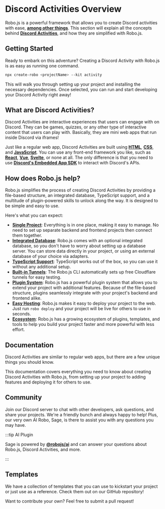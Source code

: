 
# Discord Activities Overview

Robo.js is a powerful framework that allows you to create Discord activities with ease, **[among other things](../discord-bots/overview)**. This section will explain all the concepts behind **[Discord Activities](https://support.discord.com/hc/en-us/articles/4422142836759-Activities-on-Discord)**, and how they are simplified with Robo.js.

## Getting Started

Ready to embark on this adventure? Creating a Discord Activity with Robo.js is as easy as running one command.

```bash
npx create-robo <projectName> --kit activity
```

This will walk you through setting up your project and installing the necessary dependencies. Once selected, you can run and start developing your Discord Activity right away!

<CardRow>
	<Card
		href="https://dev.to/waveplay/how-to-build-a-discord-activity-easily-with-robojs-5bng"
		title="📚 Tutorial"
		description="How to create a Discord Activity in seconds"
	/>
</CardRow>

## What are Discord Activities?

Discord Activities are interactive experiences that users can engage with on Discord. They can be games, quizzes, or any other type of interactive content that users can play with. Basically, they are mini web apps that run inside Discord via iframes!

Just like a regular web app, Discord Activities are built using **[HTML](https://developer.mozilla.org/en-US/docs/Web/HTTP)**, **[CSS](https://developer.mozilla.org/en-US/docs/Web/CSS)**, and **[JavaScript](https://developer.mozilla.org/en-US/docs/Web/JavaScript)**. You can use any front-end framework you like, such as **[React](https://react.dev/)**, **[Vue](https://vuejs.org/)**, **[Svelte](https://svelte.dev/)**, or none at all. The only difference is that you need to use **[Discord's Embedded App SDK](https://github.com/discord/embedded-app-sdk/)** to interact with Discord's APIs.

## How does Robo.js help?

Robo.js simplifies the process of creating Discord Activities by providing a file-based structure, an integrated database, TypeScript support, and a multitude of plugin-powered skills to unlock along the way. It is designed to be simple and easy to use.

Here's what you can expect:

- **[Single Project](../robojs/files)**: Everything is in one place, making it easy to manage. No need to set up separate backend and frontend projects then connect them together.
- **[Integrated Database](../robojs/flashcore)**: Robo.js comes with an optional integrated database, so you don't have to worry about setting up a database server. You can store data directly in your project, or using an external database of your choice via adapters.
- **[TypeScript Support](../create-robo/typescript)**: TypeScript works out of the box, so you can use it without any additional setup.
- **[Built-in Tunnels](./tunnels)**: The Robo.js CLI automatically sets up free Cloudflare tunnels for easy testing.
- **[Plugin System](../plugins/overview)**: Robo.js has a powerful plugin system that allows you to extend your project with additional features. Because of the file-based structure, plugins seamlessly integrate with your project's backend and frontend alike.
- **[Easy Hosting](../hosting/overview)**: Robo.js makes it easy to deploy your project to the web. Just run `robo deploy` and your project will be live for others to use in seconds.
- **[Ecosystem](../plugins/overview)**: Robo.js has a growing ecosystem of plugins, templates, and tools to help you build your project faster and more powerful with less effort.

## Documentation

Discord Activities are similar to regular web apps, but there are a few unique things you should know.

This documentation covers everything you need to know about creating Discord Activities with Robo.js, from setting up your project to adding features and deploying it for others to use.

<CardRow>
	<Card href="../hosting/overview" title="🚀 Hosting" description="Deploy your activity for others to use." />
	<Card
		href="./multiplayer"
		title="⚔️ Multiplayer"
		description="Add multiplayer functionality to your Discord Activity."
	/>
</CardRow>

## Community

Join our Discord server to chat with other developers, ask questions, and share your projects. We're a friendly bunch and always happy to help! Plus, our very own AI Robo, Sage, is there to assist you with any questions you may have.

<CardRow>
	<Card href="https://roboplay.dev/discord" title="✨ Discord Server" description="Join our Discord community!" />
</CardRow>

:::tip AI Plugin

Sage is powered by **[@robojs/ai](../plugins/ai)** and can answer your questions about Robo.js, Discord Activities, and more.

:::

## Templates

We have a collection of templates that you can use to kickstart your project or just use as a reference. Check them out on our GitHub repository!

Want to contribute your own? Feel free to submit a pull request!

<CardRow>
	<Card
		href="https://github.com/Wave-Play/robo.js/tree/main/templates/starter-app-js-react"
		title="📚 Starter React Project (JavaScript)"
		description="A basic JavaScript project using React."
	/>
	<Card
		href="https://github.com/Wave-Play/robo.js/tree/main/templates/starter-app-ts-react"
		title="📚 Starter React Project (TypeScript)"
		description="A basic TypeScript project using React."
	/>
</CardRow>
<CardRow>
	<Card
		href="https://github.com/Wave-Play/robo.js/tree/main/templates/starter-activity-javascript"
		title="📚 Starter Vanilla Project (JavaScript)"
		description="A basic JavaScript project without any frameworks."
	/>
	<Card
		href="https://github.com/Wave-Play/robo.js/tree/main/templates/starter-activity-typescript"
		title="📚 Starter Vanilla Project (TypeScript)"
		description="A basic TypeScript project without any frameworks."
	/>
</CardRow>
<CardRow>
	<Card
		href="https://github.com/Wave-Play/robo.js/tree/main/templates/starter-activity-javascript"
		title="📚 Colyseus Project (TypeScript)"
		description="A simplified TypeScript project using Colyseus."
	/>
	<Card
		href="https://github.com/Wave-Play/robo.js/blob/main/CONTRIBUTING.md"
		title="📝 Contributing"
		description="How to contribute to Robo.js"
	/>
</CardRow>

